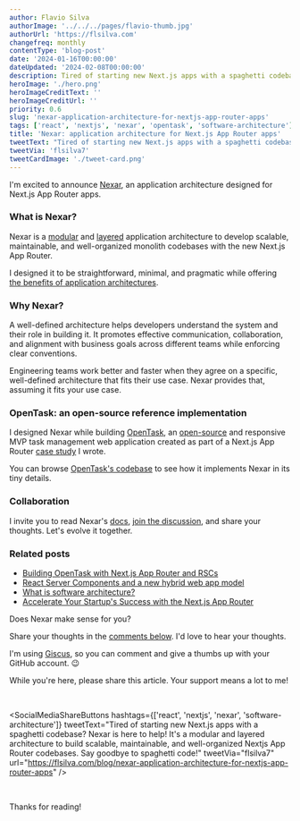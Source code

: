 ```yaml
---
author: Flavio Silva
authorImage: '../../../pages/flavio-thumb.jpg'
authorUrl: 'https://flsilva.com'
changefreq: monthly
contentType: 'blog-post'
date: '2024-01-16T00:00:00'
dateUpdated: '2024-02-08T00:00:00'
description: Tired of starting new Next.js apps with a spaghetti codebase? Nexar is here to help! It's a modular and layered architecture to build scalable, maintainable, and well-organized Nextjs App Router codebases. Say goodbye to spaghetti code!
heroImage: './hero.png'
heroImageCreditText: ''
heroImageCreditUrl: ''
priority: 0.6
slug: 'nexar-application-architecture-for-nextjs-app-router-apps'
tags: ['react', 'nextjs', 'nexar', 'opentask', 'software-architecture']
title: 'Nexar: application architecture for Next.js App Router apps'
tweetText: "Tired of starting new Next.js apps with a spaghetti codebase? Nexar is here to help! It's a modular and layered architecture to build scalable, maintainable, and well-organized Nextjs App Router codebases. Say goodbye to spaghetti code!"
tweetVia: 'flsilva7'
tweetCardImage: './tweet-card.png'
---
```



I'm excited to announce [Nexar](https://nexar.dev), an application architecture designed for Next.js App Router apps.

### What is Nexar?

Nexar is a [modular](https://flsilva.com/blog/what-is-software-architecture/#modules-and-modular-architectures) and [layered](https://flsilva.com/blog/what-is-software-architecture/#layers-and-layered-architectures) application architecture to develop scalable, maintainable, and well-organized monolith codebases with the new Next.js App Router.

I designed it to be straightforward, minimal, and pragmatic while offering [the benefits of application architectures](https://flsilva.com/blog/what-is-software-architecture/#why-software-architecture-is-important).

### Why Nexar?

<InfoBox>
  A well-defined architecture helps developers understand the system and their role in building it.
  It promotes effective communication, collaboration, and alignment with business goals across
  different teams while enforcing clear conventions.
</InfoBox>

Engineering teams work better and faster when they agree on a specific, well-defined architecture that fits their use case. Nexar provides that, assuming it fits your use case.

### OpenTask: an open-source reference implementation

I designed Nexar while building [OpenTask](https://opentask.app/), an [open-source](https://github.com/flsilva/opentask) and responsive MVP task management web application created as part of a Next.js App Router [case study](/case-studies/accelerate-your-startup-success-nextjs-app-router/) I wrote.

You can browse [OpenTask's codebase](https://github.com/flsilva/opentask) to see how it implements Nexar in its tiny details.

### Collaboration

I invite you to read Nexar's [docs](https://nexar.dev/learn), [join the discussion](https://github.com/flsilva/nexar.dev/discussions), and share your thoughts. Let's evolve it together.

### Related posts

- [Building OpenTask with Next.js App Router and RSCs](/blog/building-opentask-nextjs-app-router-react-server-components/)
- [React Server Components and a new hybrid web app model](/blog/react-server-components-and-a-new-hybrid-web-app-model/)
- [What is software architecture?](/blog/what-is-software-architecture/)
- [Accelerate Your Startup's Success with the Next.js App Router](/case-studies/accelerate-your-startup-success-nextjs-app-router/)

<InfoBox>
Does Nexar make sense for you?

Share your thoughts in the [comments below](#post-comments). I'd love to hear your thoughts.

I'm using [Giscus](https://giscus.app/), so you can comment and give a thumbs up with your GitHub account. 😉

While you're here, please share this article. Your support means a lot to me!

<br />

<SocialMediaShareButtons
  hashtags={['react', 'nextjs', 'nexar', 'software-architecture']}
  tweetText="Tired of starting new Next.js apps with a spaghetti codebase? Nexar is here to help! It's a modular and layered architecture to build scalable, maintainable, and well-organized Nextjs App Router codebases. Say goodbye to spaghetti code!"
  tweetVia="flsilva7"
  url="https://flsilva.com/blog/nexar-application-architecture-for-nextjs-app-router-apps"
/>

<br />

Thanks for reading!

</InfoBox>

<br />
